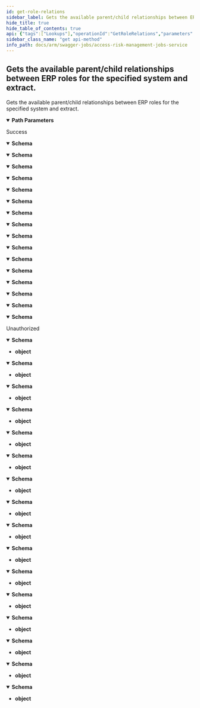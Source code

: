 ```yaml
---
id: get-role-relations
sidebar_label: Gets the available parent/child relationships between ERP roles for the specified system and extract.
hide_title: true
hide_table_of_contents: true
api: {"tags":["Lookups"],"operationId":"GetRoleRelations","parameters":[{"name":"erpSystemId","in":"path","description":"The id of the selected ERP system.","required":true,"schema":{"type":"integer","format":"int32","minimum":1,"maximum":2147483647}},{"name":"securityExtractId","in":"path","description":"The id of the selected security extract.","required":true,"schema":{"type":"integer","format":"int32","minimum":1,"maximum":2147483647}}],"responses":{"200":{"description":"Success","content":{"application/json;odata.metadata=minimal;odata.streaming=true":{"schema":{"type":"object","additionalProperties":{"uniqueItems":false,"type":"array","items":{"type":"string"}}}},"application/json;odata.metadata=minimal;odata.streaming=false":{"schema":{"type":"object","additionalProperties":{"uniqueItems":false,"type":"array","items":{"type":"string"}}}},"application/json;odata.metadata=minimal":{"schema":{"type":"object","additionalProperties":{"uniqueItems":false,"type":"array","items":{"type":"string"}}}},"application/json;odata.metadata=full;odata.streaming=true":{"schema":{"type":"object","additionalProperties":{"uniqueItems":false,"type":"array","items":{"type":"string"}}}},"application/json;odata.metadata=full;odata.streaming=false":{"schema":{"type":"object","additionalProperties":{"uniqueItems":false,"type":"array","items":{"type":"string"}}}},"application/json;odata.metadata=full":{"schema":{"type":"object","additionalProperties":{"uniqueItems":false,"type":"array","items":{"type":"string"}}}},"application/json;odata.metadata=none;odata.streaming=true":{"schema":{"type":"object","additionalProperties":{"uniqueItems":false,"type":"array","items":{"type":"string"}}}},"application/json;odata.metadata=none;odata.streaming=false":{"schema":{"type":"object","additionalProperties":{"uniqueItems":false,"type":"array","items":{"type":"string"}}}},"application/json;odata.metadata=none":{"schema":{"type":"object","additionalProperties":{"uniqueItems":false,"type":"array","items":{"type":"string"}}}},"application/json;odata.streaming=true":{"schema":{"type":"object","additionalProperties":{"uniqueItems":false,"type":"array","items":{"type":"string"}}}},"application/json;odata.streaming=false":{"schema":{"type":"object","additionalProperties":{"uniqueItems":false,"type":"array","items":{"type":"string"}}}},"application/json":{"schema":{"type":"object","additionalProperties":{"uniqueItems":false,"type":"array","items":{"type":"string"}}}},"application/xml":{"schema":{"type":"object","additionalProperties":{"uniqueItems":false,"type":"array","items":{"type":"string"}}}},"application/prs.odatatestxx-odata":{"schema":{"type":"object","additionalProperties":{"uniqueItems":false,"type":"array","items":{"type":"string"}}}},"text/plain":{"schema":{"type":"object","additionalProperties":{"uniqueItems":false,"type":"array","items":{"type":"string"}}}},"text/json":{"schema":{"type":"object","additionalProperties":{"uniqueItems":false,"type":"array","items":{"type":"string"}}}}}},"401":{"description":"Unauthorized","content":{"application/json;odata.metadata=minimal;odata.streaming=true":{"schema":{"type":"object"}},"application/json;odata.metadata=minimal;odata.streaming=false":{"schema":{"type":"object"}},"application/json;odata.metadata=minimal":{"schema":{"type":"object"}},"application/json;odata.metadata=full;odata.streaming=true":{"schema":{"type":"object"}},"application/json;odata.metadata=full;odata.streaming=false":{"schema":{"type":"object"}},"application/json;odata.metadata=full":{"schema":{"type":"object"}},"application/json;odata.metadata=none;odata.streaming=true":{"schema":{"type":"object"}},"application/json;odata.metadata=none;odata.streaming=false":{"schema":{"type":"object"}},"application/json;odata.metadata=none":{"schema":{"type":"object"}},"application/json;odata.streaming=true":{"schema":{"type":"object"}},"application/json;odata.streaming=false":{"schema":{"type":"object"}},"application/json":{"schema":{"type":"object"}},"application/xml":{"schema":{"type":"object"}},"application/prs.odatatestxx-odata":{"schema":{"type":"object"}},"text/plain":{"schema":{"type":"object"}},"text/json":{"schema":{"type":"object"}}}}},"description":"Gets the available parent/child relationships between ERP roles for the specified system and extract.","method":"get","path":"/api/lookups/roleRelations/{erpSystemId}/{securityExtractId}","info":{"version":"1.0","title":"Access Risk Management Jobs Service"},"postman":{"name":"Gets the available parent/child relationships between ERP roles for the specified system and extract.","description":{"type":"text/plain"},"url":{"path":["api","lookups","roleRelations",":erpSystemId",":securityExtractId"],"host":["{{baseUrl}}"],"query":[],"variable":[{"disabled":false,"description":{"content":"(Required) The id of the selected ERP system.","type":"text/plain"},"type":"any","value":"","key":"erpSystemId"},{"disabled":false,"description":{"content":"(Required) The id of the selected security extract.","type":"text/plain"},"type":"any","value":"","key":"securityExtractId"}]},"header":[{"key":"Accept","value":"application/json;odata.metadata=minimal;odata.streaming=true"}],"method":"GET"}}
sidebar_class_name: "get api-method"
info_path: docs/arm/swagger-jobs/access-risk-management-jobs-service
---
```



## Gets the available parent/child relationships between ERP roles for the specified system and extract.



Gets the available parent/child relationships between ERP roles for the specified system and extract.

<details style={{"marginBottom":"1rem"}} data-collapsed={false} open={true}><summary style={{}}><strong>Path Parameters</strong></summary><div><ul><ParamsItem className={"paramsItem"} param={{"name":"erpSystemId","in":"path","description":"The id of the selected ERP system.","required":true,"schema":{"type":"integer","format":"int32","minimum":1,"maximum":2147483647}}}></ParamsItem><ParamsItem className={"paramsItem"} param={{"name":"securityExtractId","in":"path","description":"The id of the selected security extract.","required":true,"schema":{"type":"integer","format":"int32","minimum":1,"maximum":2147483647}}}></ParamsItem></ul></div></details><div><ApiTabs><TabItem label={"200"} value={"200"}><div>

Success

</div><div><MimeTabs groupId={"mime-type"}><TabItem label={"application/json;odata.metadata=minimal;odata.streaming=true"} value={"application/json;odata.metadata=minimal;odata.streaming=true"}><SchemaTabs groupId={"schema-tabs"}><TabItem label={"Schema"} value={"Schema"}><details style={{}} data-collapsed={false} open={true}><summary style={{"textAlign":"left"}}><strong>Schema</strong></summary><div style={{"textAlign":"left","marginLeft":"1rem"}}></div><ul style={{"marginLeft":"1rem"}}><SchemaItem collapsible={false} name={"uniqueItems"} required={false} schemaDescription={undefined} schemaName={""} qualifierMessage={undefined} defaultValue={undefined}></SchemaItem><SchemaItem collapsible={false} name={"type"} required={false} schemaDescription={undefined} schemaName={""} qualifierMessage={undefined} defaultValue={undefined}></SchemaItem><SchemaItem collapsible={false} name={"items"} required={false} schemaDescription={undefined} schemaName={"string"} qualifierMessage={undefined} defaultValue={undefined}></SchemaItem></ul></details></TabItem></SchemaTabs></TabItem><TabItem label={"application/json;odata.metadata=minimal;odata.streaming=false"} value={"application/json;odata.metadata=minimal;odata.streaming=false"}><SchemaTabs groupId={"schema-tabs"}><TabItem label={"Schema"} value={"Schema"}><details style={{}} data-collapsed={false} open={true}><summary style={{"textAlign":"left"}}><strong>Schema</strong></summary><div style={{"textAlign":"left","marginLeft":"1rem"}}></div><ul style={{"marginLeft":"1rem"}}><SchemaItem collapsible={false} name={"uniqueItems"} required={false} schemaDescription={undefined} schemaName={""} qualifierMessage={undefined} defaultValue={undefined}></SchemaItem><SchemaItem collapsible={false} name={"type"} required={false} schemaDescription={undefined} schemaName={""} qualifierMessage={undefined} defaultValue={undefined}></SchemaItem><SchemaItem collapsible={false} name={"items"} required={false} schemaDescription={undefined} schemaName={"string"} qualifierMessage={undefined} defaultValue={undefined}></SchemaItem></ul></details></TabItem></SchemaTabs></TabItem><TabItem label={"application/json;odata.metadata=minimal"} value={"application/json;odata.metadata=minimal"}><SchemaTabs groupId={"schema-tabs"}><TabItem label={"Schema"} value={"Schema"}><details style={{}} data-collapsed={false} open={true}><summary style={{"textAlign":"left"}}><strong>Schema</strong></summary><div style={{"textAlign":"left","marginLeft":"1rem"}}></div><ul style={{"marginLeft":"1rem"}}><SchemaItem collapsible={false} name={"uniqueItems"} required={false} schemaDescription={undefined} schemaName={""} qualifierMessage={undefined} defaultValue={undefined}></SchemaItem><SchemaItem collapsible={false} name={"type"} required={false} schemaDescription={undefined} schemaName={""} qualifierMessage={undefined} defaultValue={undefined}></SchemaItem><SchemaItem collapsible={false} name={"items"} required={false} schemaDescription={undefined} schemaName={"string"} qualifierMessage={undefined} defaultValue={undefined}></SchemaItem></ul></details></TabItem></SchemaTabs></TabItem><TabItem label={"application/json;odata.metadata=full;odata.streaming=true"} value={"application/json;odata.metadata=full;odata.streaming=true"}><SchemaTabs groupId={"schema-tabs"}><TabItem label={"Schema"} value={"Schema"}><details style={{}} data-collapsed={false} open={true}><summary style={{"textAlign":"left"}}><strong>Schema</strong></summary><div style={{"textAlign":"left","marginLeft":"1rem"}}></div><ul style={{"marginLeft":"1rem"}}><SchemaItem collapsible={false} name={"uniqueItems"} required={false} schemaDescription={undefined} schemaName={""} qualifierMessage={undefined} defaultValue={undefined}></SchemaItem><SchemaItem collapsible={false} name={"type"} required={false} schemaDescription={undefined} schemaName={""} qualifierMessage={undefined} defaultValue={undefined}></SchemaItem><SchemaItem collapsible={false} name={"items"} required={false} schemaDescription={undefined} schemaName={"string"} qualifierMessage={undefined} defaultValue={undefined}></SchemaItem></ul></details></TabItem></SchemaTabs></TabItem><TabItem label={"application/json;odata.metadata=full;odata.streaming=false"} value={"application/json;odata.metadata=full;odata.streaming=false"}><SchemaTabs groupId={"schema-tabs"}><TabItem label={"Schema"} value={"Schema"}><details style={{}} data-collapsed={false} open={true}><summary style={{"textAlign":"left"}}><strong>Schema</strong></summary><div style={{"textAlign":"left","marginLeft":"1rem"}}></div><ul style={{"marginLeft":"1rem"}}><SchemaItem collapsible={false} name={"uniqueItems"} required={false} schemaDescription={undefined} schemaName={""} qualifierMessage={undefined} defaultValue={undefined}></SchemaItem><SchemaItem collapsible={false} name={"type"} required={false} schemaDescription={undefined} schemaName={""} qualifierMessage={undefined} defaultValue={undefined}></SchemaItem><SchemaItem collapsible={false} name={"items"} required={false} schemaDescription={undefined} schemaName={"string"} qualifierMessage={undefined} defaultValue={undefined}></SchemaItem></ul></details></TabItem></SchemaTabs></TabItem><TabItem label={"application/json;odata.metadata=full"} value={"application/json;odata.metadata=full"}><SchemaTabs groupId={"schema-tabs"}><TabItem label={"Schema"} value={"Schema"}><details style={{}} data-collapsed={false} open={true}><summary style={{"textAlign":"left"}}><strong>Schema</strong></summary><div style={{"textAlign":"left","marginLeft":"1rem"}}></div><ul style={{"marginLeft":"1rem"}}><SchemaItem collapsible={false} name={"uniqueItems"} required={false} schemaDescription={undefined} schemaName={""} qualifierMessage={undefined} defaultValue={undefined}></SchemaItem><SchemaItem collapsible={false} name={"type"} required={false} schemaDescription={undefined} schemaName={""} qualifierMessage={undefined} defaultValue={undefined}></SchemaItem><SchemaItem collapsible={false} name={"items"} required={false} schemaDescription={undefined} schemaName={"string"} qualifierMessage={undefined} defaultValue={undefined}></SchemaItem></ul></details></TabItem></SchemaTabs></TabItem><TabItem label={"application/json;odata.metadata=none;odata.streaming=true"} value={"application/json;odata.metadata=none;odata.streaming=true"}><SchemaTabs groupId={"schema-tabs"}><TabItem label={"Schema"} value={"Schema"}><details style={{}} data-collapsed={false} open={true}><summary style={{"textAlign":"left"}}><strong>Schema</strong></summary><div style={{"textAlign":"left","marginLeft":"1rem"}}></div><ul style={{"marginLeft":"1rem"}}><SchemaItem collapsible={false} name={"uniqueItems"} required={false} schemaDescription={undefined} schemaName={""} qualifierMessage={undefined} defaultValue={undefined}></SchemaItem><SchemaItem collapsible={false} name={"type"} required={false} schemaDescription={undefined} schemaName={""} qualifierMessage={undefined} defaultValue={undefined}></SchemaItem><SchemaItem collapsible={false} name={"items"} required={false} schemaDescription={undefined} schemaName={"string"} qualifierMessage={undefined} defaultValue={undefined}></SchemaItem></ul></details></TabItem></SchemaTabs></TabItem><TabItem label={"application/json;odata.metadata=none;odata.streaming=false"} value={"application/json;odata.metadata=none;odata.streaming=false"}><SchemaTabs groupId={"schema-tabs"}><TabItem label={"Schema"} value={"Schema"}><details style={{}} data-collapsed={false} open={true}><summary style={{"textAlign":"left"}}><strong>Schema</strong></summary><div style={{"textAlign":"left","marginLeft":"1rem"}}></div><ul style={{"marginLeft":"1rem"}}><SchemaItem collapsible={false} name={"uniqueItems"} required={false} schemaDescription={undefined} schemaName={""} qualifierMessage={undefined} defaultValue={undefined}></SchemaItem><SchemaItem collapsible={false} name={"type"} required={false} schemaDescription={undefined} schemaName={""} qualifierMessage={undefined} defaultValue={undefined}></SchemaItem><SchemaItem collapsible={false} name={"items"} required={false} schemaDescription={undefined} schemaName={"string"} qualifierMessage={undefined} defaultValue={undefined}></SchemaItem></ul></details></TabItem></SchemaTabs></TabItem><TabItem label={"application/json;odata.metadata=none"} value={"application/json;odata.metadata=none"}><SchemaTabs groupId={"schema-tabs"}><TabItem label={"Schema"} value={"Schema"}><details style={{}} data-collapsed={false} open={true}><summary style={{"textAlign":"left"}}><strong>Schema</strong></summary><div style={{"textAlign":"left","marginLeft":"1rem"}}></div><ul style={{"marginLeft":"1rem"}}><SchemaItem collapsible={false} name={"uniqueItems"} required={false} schemaDescription={undefined} schemaName={""} qualifierMessage={undefined} defaultValue={undefined}></SchemaItem><SchemaItem collapsible={false} name={"type"} required={false} schemaDescription={undefined} schemaName={""} qualifierMessage={undefined} defaultValue={undefined}></SchemaItem><SchemaItem collapsible={false} name={"items"} required={false} schemaDescription={undefined} schemaName={"string"} qualifierMessage={undefined} defaultValue={undefined}></SchemaItem></ul></details></TabItem></SchemaTabs></TabItem><TabItem label={"application/json;odata.streaming=true"} value={"application/json;odata.streaming=true"}><SchemaTabs groupId={"schema-tabs"}><TabItem label={"Schema"} value={"Schema"}><details style={{}} data-collapsed={false} open={true}><summary style={{"textAlign":"left"}}><strong>Schema</strong></summary><div style={{"textAlign":"left","marginLeft":"1rem"}}></div><ul style={{"marginLeft":"1rem"}}><SchemaItem collapsible={false} name={"uniqueItems"} required={false} schemaDescription={undefined} schemaName={""} qualifierMessage={undefined} defaultValue={undefined}></SchemaItem><SchemaItem collapsible={false} name={"type"} required={false} schemaDescription={undefined} schemaName={""} qualifierMessage={undefined} defaultValue={undefined}></SchemaItem><SchemaItem collapsible={false} name={"items"} required={false} schemaDescription={undefined} schemaName={"string"} qualifierMessage={undefined} defaultValue={undefined}></SchemaItem></ul></details></TabItem></SchemaTabs></TabItem><TabItem label={"application/json;odata.streaming=false"} value={"application/json;odata.streaming=false"}><SchemaTabs groupId={"schema-tabs"}><TabItem label={"Schema"} value={"Schema"}><details style={{}} data-collapsed={false} open={true}><summary style={{"textAlign":"left"}}><strong>Schema</strong></summary><div style={{"textAlign":"left","marginLeft":"1rem"}}></div><ul style={{"marginLeft":"1rem"}}><SchemaItem collapsible={false} name={"uniqueItems"} required={false} schemaDescription={undefined} schemaName={""} qualifierMessage={undefined} defaultValue={undefined}></SchemaItem><SchemaItem collapsible={false} name={"type"} required={false} schemaDescription={undefined} schemaName={""} qualifierMessage={undefined} defaultValue={undefined}></SchemaItem><SchemaItem collapsible={false} name={"items"} required={false} schemaDescription={undefined} schemaName={"string"} qualifierMessage={undefined} defaultValue={undefined}></SchemaItem></ul></details></TabItem></SchemaTabs></TabItem><TabItem label={"application/json"} value={"application/json"}><SchemaTabs groupId={"schema-tabs"}><TabItem label={"Schema"} value={"Schema"}><details style={{}} data-collapsed={false} open={true}><summary style={{"textAlign":"left"}}><strong>Schema</strong></summary><div style={{"textAlign":"left","marginLeft":"1rem"}}></div><ul style={{"marginLeft":"1rem"}}><SchemaItem collapsible={false} name={"uniqueItems"} required={false} schemaDescription={undefined} schemaName={""} qualifierMessage={undefined} defaultValue={undefined}></SchemaItem><SchemaItem collapsible={false} name={"type"} required={false} schemaDescription={undefined} schemaName={""} qualifierMessage={undefined} defaultValue={undefined}></SchemaItem><SchemaItem collapsible={false} name={"items"} required={false} schemaDescription={undefined} schemaName={"string"} qualifierMessage={undefined} defaultValue={undefined}></SchemaItem></ul></details></TabItem></SchemaTabs></TabItem><TabItem label={"application/xml"} value={"application/xml"}><SchemaTabs groupId={"schema-tabs"}><TabItem label={"Schema"} value={"Schema"}><details style={{}} data-collapsed={false} open={true}><summary style={{"textAlign":"left"}}><strong>Schema</strong></summary><div style={{"textAlign":"left","marginLeft":"1rem"}}></div><ul style={{"marginLeft":"1rem"}}><SchemaItem collapsible={false} name={"uniqueItems"} required={false} schemaDescription={undefined} schemaName={""} qualifierMessage={undefined} defaultValue={undefined}></SchemaItem><SchemaItem collapsible={false} name={"type"} required={false} schemaDescription={undefined} schemaName={""} qualifierMessage={undefined} defaultValue={undefined}></SchemaItem><SchemaItem collapsible={false} name={"items"} required={false} schemaDescription={undefined} schemaName={"string"} qualifierMessage={undefined} defaultValue={undefined}></SchemaItem></ul></details></TabItem></SchemaTabs></TabItem><TabItem label={"application/prs.odatatestxx-odata"} value={"application/prs.odatatestxx-odata"}><SchemaTabs groupId={"schema-tabs"}><TabItem label={"Schema"} value={"Schema"}><details style={{}} data-collapsed={false} open={true}><summary style={{"textAlign":"left"}}><strong>Schema</strong></summary><div style={{"textAlign":"left","marginLeft":"1rem"}}></div><ul style={{"marginLeft":"1rem"}}><SchemaItem collapsible={false} name={"uniqueItems"} required={false} schemaDescription={undefined} schemaName={""} qualifierMessage={undefined} defaultValue={undefined}></SchemaItem><SchemaItem collapsible={false} name={"type"} required={false} schemaDescription={undefined} schemaName={""} qualifierMessage={undefined} defaultValue={undefined}></SchemaItem><SchemaItem collapsible={false} name={"items"} required={false} schemaDescription={undefined} schemaName={"string"} qualifierMessage={undefined} defaultValue={undefined}></SchemaItem></ul></details></TabItem></SchemaTabs></TabItem><TabItem label={"text/plain"} value={"text/plain"}><SchemaTabs groupId={"schema-tabs"}><TabItem label={"Schema"} value={"Schema"}><details style={{}} data-collapsed={false} open={true}><summary style={{"textAlign":"left"}}><strong>Schema</strong></summary><div style={{"textAlign":"left","marginLeft":"1rem"}}></div><ul style={{"marginLeft":"1rem"}}><SchemaItem collapsible={false} name={"uniqueItems"} required={false} schemaDescription={undefined} schemaName={""} qualifierMessage={undefined} defaultValue={undefined}></SchemaItem><SchemaItem collapsible={false} name={"type"} required={false} schemaDescription={undefined} schemaName={""} qualifierMessage={undefined} defaultValue={undefined}></SchemaItem><SchemaItem collapsible={false} name={"items"} required={false} schemaDescription={undefined} schemaName={"string"} qualifierMessage={undefined} defaultValue={undefined}></SchemaItem></ul></details></TabItem></SchemaTabs></TabItem><TabItem label={"text/json"} value={"text/json"}><SchemaTabs groupId={"schema-tabs"}><TabItem label={"Schema"} value={"Schema"}><details style={{}} data-collapsed={false} open={true}><summary style={{"textAlign":"left"}}><strong>Schema</strong></summary><div style={{"textAlign":"left","marginLeft":"1rem"}}></div><ul style={{"marginLeft":"1rem"}}><SchemaItem collapsible={false} name={"uniqueItems"} required={false} schemaDescription={undefined} schemaName={""} qualifierMessage={undefined} defaultValue={undefined}></SchemaItem><SchemaItem collapsible={false} name={"type"} required={false} schemaDescription={undefined} schemaName={""} qualifierMessage={undefined} defaultValue={undefined}></SchemaItem><SchemaItem collapsible={false} name={"items"} required={false} schemaDescription={undefined} schemaName={"string"} qualifierMessage={undefined} defaultValue={undefined}></SchemaItem></ul></details></TabItem></SchemaTabs></TabItem></MimeTabs></div></TabItem><TabItem label={"401"} value={"401"}><div>

Unauthorized

</div><div><MimeTabs groupId={"mime-type"}><TabItem label={"application/json;odata.metadata=minimal;odata.streaming=true"} value={"application/json;odata.metadata=minimal;odata.streaming=true"}><SchemaTabs groupId={"schema-tabs"}><TabItem label={"Schema"} value={"Schema"}><details style={{}} data-collapsed={false} open={true}><summary style={{"textAlign":"left"}}><strong>Schema</strong></summary><div style={{"textAlign":"left","marginLeft":"1rem"}}></div><ul style={{"marginLeft":"1rem"}}><li><div><strong>object</strong></div></li></ul></details></TabItem></SchemaTabs></TabItem><TabItem label={"application/json;odata.metadata=minimal;odata.streaming=false"} value={"application/json;odata.metadata=minimal;odata.streaming=false"}><SchemaTabs groupId={"schema-tabs"}><TabItem label={"Schema"} value={"Schema"}><details style={{}} data-collapsed={false} open={true}><summary style={{"textAlign":"left"}}><strong>Schema</strong></summary><div style={{"textAlign":"left","marginLeft":"1rem"}}></div><ul style={{"marginLeft":"1rem"}}><li><div><strong>object</strong></div></li></ul></details></TabItem></SchemaTabs></TabItem><TabItem label={"application/json;odata.metadata=minimal"} value={"application/json;odata.metadata=minimal"}><SchemaTabs groupId={"schema-tabs"}><TabItem label={"Schema"} value={"Schema"}><details style={{}} data-collapsed={false} open={true}><summary style={{"textAlign":"left"}}><strong>Schema</strong></summary><div style={{"textAlign":"left","marginLeft":"1rem"}}></div><ul style={{"marginLeft":"1rem"}}><li><div><strong>object</strong></div></li></ul></details></TabItem></SchemaTabs></TabItem><TabItem label={"application/json;odata.metadata=full;odata.streaming=true"} value={"application/json;odata.metadata=full;odata.streaming=true"}><SchemaTabs groupId={"schema-tabs"}><TabItem label={"Schema"} value={"Schema"}><details style={{}} data-collapsed={false} open={true}><summary style={{"textAlign":"left"}}><strong>Schema</strong></summary><div style={{"textAlign":"left","marginLeft":"1rem"}}></div><ul style={{"marginLeft":"1rem"}}><li><div><strong>object</strong></div></li></ul></details></TabItem></SchemaTabs></TabItem><TabItem label={"application/json;odata.metadata=full;odata.streaming=false"} value={"application/json;odata.metadata=full;odata.streaming=false"}><SchemaTabs groupId={"schema-tabs"}><TabItem label={"Schema"} value={"Schema"}><details style={{}} data-collapsed={false} open={true}><summary style={{"textAlign":"left"}}><strong>Schema</strong></summary><div style={{"textAlign":"left","marginLeft":"1rem"}}></div><ul style={{"marginLeft":"1rem"}}><li><div><strong>object</strong></div></li></ul></details></TabItem></SchemaTabs></TabItem><TabItem label={"application/json;odata.metadata=full"} value={"application/json;odata.metadata=full"}><SchemaTabs groupId={"schema-tabs"}><TabItem label={"Schema"} value={"Schema"}><details style={{}} data-collapsed={false} open={true}><summary style={{"textAlign":"left"}}><strong>Schema</strong></summary><div style={{"textAlign":"left","marginLeft":"1rem"}}></div><ul style={{"marginLeft":"1rem"}}><li><div><strong>object</strong></div></li></ul></details></TabItem></SchemaTabs></TabItem><TabItem label={"application/json;odata.metadata=none;odata.streaming=true"} value={"application/json;odata.metadata=none;odata.streaming=true"}><SchemaTabs groupId={"schema-tabs"}><TabItem label={"Schema"} value={"Schema"}><details style={{}} data-collapsed={false} open={true}><summary style={{"textAlign":"left"}}><strong>Schema</strong></summary><div style={{"textAlign":"left","marginLeft":"1rem"}}></div><ul style={{"marginLeft":"1rem"}}><li><div><strong>object</strong></div></li></ul></details></TabItem></SchemaTabs></TabItem><TabItem label={"application/json;odata.metadata=none;odata.streaming=false"} value={"application/json;odata.metadata=none;odata.streaming=false"}><SchemaTabs groupId={"schema-tabs"}><TabItem label={"Schema"} value={"Schema"}><details style={{}} data-collapsed={false} open={true}><summary style={{"textAlign":"left"}}><strong>Schema</strong></summary><div style={{"textAlign":"left","marginLeft":"1rem"}}></div><ul style={{"marginLeft":"1rem"}}><li><div><strong>object</strong></div></li></ul></details></TabItem></SchemaTabs></TabItem><TabItem label={"application/json;odata.metadata=none"} value={"application/json;odata.metadata=none"}><SchemaTabs groupId={"schema-tabs"}><TabItem label={"Schema"} value={"Schema"}><details style={{}} data-collapsed={false} open={true}><summary style={{"textAlign":"left"}}><strong>Schema</strong></summary><div style={{"textAlign":"left","marginLeft":"1rem"}}></div><ul style={{"marginLeft":"1rem"}}><li><div><strong>object</strong></div></li></ul></details></TabItem></SchemaTabs></TabItem><TabItem label={"application/json;odata.streaming=true"} value={"application/json;odata.streaming=true"}><SchemaTabs groupId={"schema-tabs"}><TabItem label={"Schema"} value={"Schema"}><details style={{}} data-collapsed={false} open={true}><summary style={{"textAlign":"left"}}><strong>Schema</strong></summary><div style={{"textAlign":"left","marginLeft":"1rem"}}></div><ul style={{"marginLeft":"1rem"}}><li><div><strong>object</strong></div></li></ul></details></TabItem></SchemaTabs></TabItem><TabItem label={"application/json;odata.streaming=false"} value={"application/json;odata.streaming=false"}><SchemaTabs groupId={"schema-tabs"}><TabItem label={"Schema"} value={"Schema"}><details style={{}} data-collapsed={false} open={true}><summary style={{"textAlign":"left"}}><strong>Schema</strong></summary><div style={{"textAlign":"left","marginLeft":"1rem"}}></div><ul style={{"marginLeft":"1rem"}}><li><div><strong>object</strong></div></li></ul></details></TabItem></SchemaTabs></TabItem><TabItem label={"application/json"} value={"application/json"}><SchemaTabs groupId={"schema-tabs"}><TabItem label={"Schema"} value={"Schema"}><details style={{}} data-collapsed={false} open={true}><summary style={{"textAlign":"left"}}><strong>Schema</strong></summary><div style={{"textAlign":"left","marginLeft":"1rem"}}></div><ul style={{"marginLeft":"1rem"}}><li><div><strong>object</strong></div></li></ul></details></TabItem></SchemaTabs></TabItem><TabItem label={"application/xml"} value={"application/xml"}><SchemaTabs groupId={"schema-tabs"}><TabItem label={"Schema"} value={"Schema"}><details style={{}} data-collapsed={false} open={true}><summary style={{"textAlign":"left"}}><strong>Schema</strong></summary><div style={{"textAlign":"left","marginLeft":"1rem"}}></div><ul style={{"marginLeft":"1rem"}}><li><div><strong>object</strong></div></li></ul></details></TabItem></SchemaTabs></TabItem><TabItem label={"application/prs.odatatestxx-odata"} value={"application/prs.odatatestxx-odata"}><SchemaTabs groupId={"schema-tabs"}><TabItem label={"Schema"} value={"Schema"}><details style={{}} data-collapsed={false} open={true}><summary style={{"textAlign":"left"}}><strong>Schema</strong></summary><div style={{"textAlign":"left","marginLeft":"1rem"}}></div><ul style={{"marginLeft":"1rem"}}><li><div><strong>object</strong></div></li></ul></details></TabItem></SchemaTabs></TabItem><TabItem label={"text/plain"} value={"text/plain"}><SchemaTabs groupId={"schema-tabs"}><TabItem label={"Schema"} value={"Schema"}><details style={{}} data-collapsed={false} open={true}><summary style={{"textAlign":"left"}}><strong>Schema</strong></summary><div style={{"textAlign":"left","marginLeft":"1rem"}}></div><ul style={{"marginLeft":"1rem"}}><li><div><strong>object</strong></div></li></ul></details></TabItem></SchemaTabs></TabItem><TabItem label={"text/json"} value={"text/json"}><SchemaTabs groupId={"schema-tabs"}><TabItem label={"Schema"} value={"Schema"}><details style={{}} data-collapsed={false} open={true}><summary style={{"textAlign":"left"}}><strong>Schema</strong></summary><div style={{"textAlign":"left","marginLeft":"1rem"}}></div><ul style={{"marginLeft":"1rem"}}><li><div><strong>object</strong></div></li></ul></details></TabItem></SchemaTabs></TabItem></MimeTabs></div></TabItem></ApiTabs></div>
      